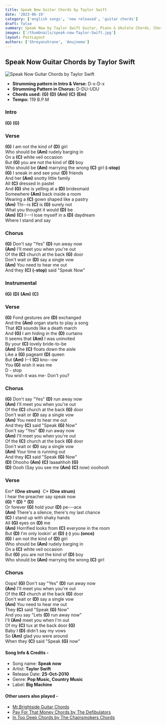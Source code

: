 ```yaml
---
title: Speak Now Guitar Chords by Taylor Swift
date: '2023-06-19'
category: ['english songs', 'new released', 'guitar chords']
draft: false
summary: Speak Now by Taylor Swift Guitar, Piano & Ukulele Chords, Chords used - (G) (D) (Am) (C) (Em),  Key - G
images: ['/thumbnails/speak-now-Taylor-Swift.jpg']
layout: PostLayout
authors: ['Shreyanshrane', 'Anujnema']
---
```


## Speak Now Guitar Chords by Taylor Swift

![Speak Now Guitar Chords by Taylor Swift](/thumbnails/speak-now-Taylor-Swift.jpg)

- **Strumming pattern in Intro & Verse:** D-x-D-x
- **Strumming Pattern in Chorus:** D-DU-UDU
- **Chords used:** **(G)** **(D)** **(Am)** **(C)** **(Em)**
- **Tempo:** 119 B.P.M

### Intro

**(G)** **(G)**

### Verse

**(G)** I am not the kind of **(D)** girl\
Who should be **(Am)** rudely barging in\
On a **(C)** white veil occasion\
But **(G)** you are not the kind of **(D)** boy\
Who should be **(Am)** marrying the wrong **(C)** girl **(-stop)**\
**(G)** I sneak in and see your **(D)** friends\
And her **(Am)** snotty little family\
All **(C)** dressed in pastel\
And **(G)** she is yelling at a **(D)** bridesmaid\
Somewhere **(Am)** back inside a room\
Wearing a **(C)** gown shaped like a pastry\
**(Am)** Thi--is **(C)** is **(G)** surely not\
What you thought it would **(D)** be\
**(Am)** **(C)** I---I lose myself in a **(D)** daydream\
Where I stand and say

### Chorus

**(G)** Don't say "Yes" **(D)** run away now\
**(Am)** I'll meet you when you're out\
Of the **(C)** church at the back **(G)** door\
Don't wait or **(D)** say a single vow\
**(Am)** You need to hear me out\
And they **(C)** **(-stop)** said "Speak Now"

### Instrumental

**(G)** **(D)** **(Am)** **(C)**

### Verse

**(G)** Fond gestures are **(D)** exchanged\
And the **(Am)** organ starts to play a song\
That **(C)** sounds like a death march\
And **(G)** I am hiding in the **(D)** curtains\
It seems that **(Am)** I was uninvited\
By your **(C)** lovely bride-to-be\
**(Am)** She **(C)** floats down the aisle\
Like a **(G)** pageant **(D)** queen\
But **(Am)** I--I **(C)** kno--ow\
You **(G)** wish it was me\
D - stop\
You wish it was me- Don't you?

### Chorus

**(G)** Don't say "Yes" **(D)** run away now\
**(Am)** I'll meet you when you're out\
Of the **(C)** church at the back **(G)** door\
Don't wait or **(D)** say a single vow\
**(Am)** You need to hear me out\
And they **(C)** said "Speak **(G)** Now"\
Don't say "Yes" **(D)** run away now\
**(Am)** I'll meet you when you're out\
Of the **(C)** church at the back **(G)** door\
Don't wait or **(D)** say a single vow\
**(Am)** Your time is running out\
And they **(C)** said "Speak **(G)** Now"\
**(D)** Ohooho **(Am)** **(C)** laaaahhoh **(G)**\
**(D)** Oooh (Say you see me **(Am)** **(C)** now) ooohooh

### Verse

Em\* **(One strum)**  C\* **(One strum)**\
I hear the preacher say speak now\
**(G)** \* **(D)** \* **(D)**\
Or forever **(G)** hold your **(D)** pe---ace\
**(Am)** There's a silence, there's my last chance\
**(C)** I stand up with shaky hands\
All **(G)** eyes on **(D)** me\
**(Am)** Horrified looks from **(C)** everyone in the room\
But **(D)** I'm only lookin' at **(D)** **(-)** you **(once)**\
**(G)** I am not the kind of **(D)** girl\
Who should be **(Am)** rudely barging in\
On a **(C)** white veil occasion\
But **(G)** you are not the kind of **(D)** boy\
Who should be **(Am)** marrying the wrong **(C)** girl

### Chorus

Oops! **(G)** Don't say "Yes" **(D)** run away now\
**(Am)** I'll meet you when you're out\
Of the **(C)** church at the back **(G)** door\
Don't wait or **(D)** say a single vow\
**(Am)** You need to hear me out\
They **(C)** said "Speak **(G)** Now"\
And you say "Lets **(D)** run away now"\
I'll **(Am)** meet you when I'm out\
Of my **(C)** tux at the back door **(G)**\
Baby I **(D)** didn't say my vows\
So **(Am)** glad you were around\
When they **(C)** said "Speak **(G)** now"

#### Song Info & Credits -

- Song name: **Speak now**
- Artist: **Taylor Swift**
- Release Date: **25-Oct-2010**
- Genre: **Pop Music, Country Music**
- Label: **Big Machine**

#### Other users also played -

- [Mr.Brightside Guitar Chords](https://www.chordsco.com/chords/mrbrightside-guitar-chords-by-the-killers)
- [Pay For That Money Chords by The Defibulators](https://www.chordsco.com/chords/pay-for-that-money-chords-by-the-defibulators-coffeezilla-outro-song)
- [In Too Deep Chords by The Chainsmokers Chords](https://www.chordsco.com/chords/in-too-deep-chords-by-the-chainsmokers)
